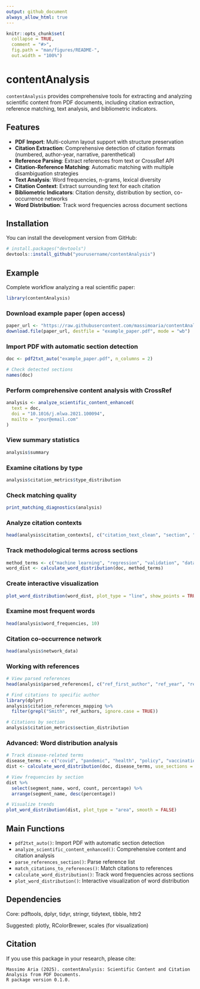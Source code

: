 ```yaml
---
output: github_document
always_allow_html: true
---
```

```r
knitr::opts_chunk$set(
  collapse = TRUE,
  comment = "#>",
  fig.path = "man/figures/README-",
  out.width = "100%")
```

# contentAnalysis

<!-- badges: start -->
<!-- badges: end -->

`contentAnalysis` provides comprehensive tools for extracting and analyzing scientific content from PDF documents, including citation extraction, reference matching, text analysis, and bibliometric indicators.

## Features

- **PDF Import**: Multi-column layout support with structure preservation
- **Citation Extraction**: Comprehensive detection of citation formats (numbered, author-year, narrative, parenthetical)
- **Reference Parsing**: Extract references from text or CrossRef API
- **Citation-Reference Matching**: Automatic matching with multiple disambiguation strategies
- **Text Analysis**: Word frequencies, n-grams, lexical diversity
- **Citation Context**: Extract surrounding text for each citation
- **Bibliometric Indicators**: Citation density, distribution by section, co-occurrence networks
- **Word Distribution**: Track word frequencies across document sections

## Installation

You can install the development version from GitHub:
```r
# install.packages("devtools")
devtools::install_github("yourusername/contentAnalysis")
```

## Example

Complete workflow analyzing a real scientific paper:
```r
library(contentAnalysis)
```

### Download example paper (open access)

```r
paper_url <- "https://raw.githubusercontent.com/massimoaria/contentAnalysis/master/inst/examples/example_paper.pdf"
download.file(paper_url, destfile = "example_paper.pdf", mode = "wb")
```

### Import PDF with automatic section detection
```r
doc <- pdf2txt_auto("example_paper.pdf", n_columns = 2)

# Check detected sections
names(doc)
```


### Perform comprehensive content analysis with CrossRef
```r
analysis <- analyze_scientific_content_enhanced(
  text = doc,
  doi = "10.1016/j.mlwa.2021.100094",
  mailto = "your@email.com"
)
```

### View summary statistics
```r

analysis$summary
```

### Examine citations by type
```r
analysis$citation_metrics$type_distribution
```

### Check matching quality
```r
print_matching_diagnostics(analysis)
```

### Analyze citation contexts
```r
head(analysis$citation_contexts[, c("citation_text_clean", "section", "full_context")])
```

### Track methodological terms across sections
```r
method_terms <- c("machine learning", "regression", "validation", "dataset")
word_dist <- calculate_word_distribution(doc, method_terms)
```

### Create interactive visualization
```r
plot_word_distribution(word_dist, plot_type = "line", show_points = TRUE)
```

### Examine most frequent words
```r
head(analysis$word_frequencies, 10)
```

### Citation co-occurrence network
```r
head(analysis$network_data)
```

### Working with references
```r
# View parsed references
head(analysis$parsed_references[, c("ref_first_author", "ref_year", "ref_full_text")])

# Find citations to specific author
library(dplyr)
analysis$citation_references_mapping %>%
  filter(grepl("Smith", ref_authors, ignore.case = TRUE))

# Citations by section
analysis$citation_metrics$section_distribution
```

### Advanced: Word distribution analysis
```r
# Track disease-related terms
disease_terms <- c("covid", "pandemic", "health", "policy", "vaccination")
dist <- calculate_word_distribution(doc, disease_terms, use_sections = TRUE)

# View frequencies by section
dist %>%
  select(segment_name, word, count, percentage) %>%
  arrange(segment_name, desc(percentage))

# Visualize trends
plot_word_distribution(dist, plot_type = "area", smooth = FALSE)
```

## Main Functions

- `pdf2txt_auto()`: Import PDF with automatic section detection
- `analyze_scientific_content_enhanced()`: Comprehensive content and citation analysis
- `parse_references_section()`: Parse reference list
- `match_citations_to_references()`: Match citations to references
- `calculate_word_distribution()`: Track word frequencies across sections
- `plot_word_distribution()`: Interactive visualization of word distribution

## Dependencies

Core: pdftools, dplyr, tidyr, stringr, tidytext, tibble, httr2

Suggested: plotly, RColorBrewer, scales (for visualization)

## Citation

If you use this package in your research, please cite:
```
Massimo Aria (2025). contentAnalysis: Scientific Content and Citation Analysis from PDF Documents.
R package version 0.1.0.
```
